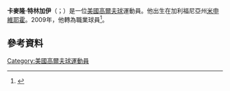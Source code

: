 {{expand|time=2015-11-22T03:05:54+00:00}}
'''卡麥隆·特林加伊'''（{{lang-en|Cameron Tringale}}；{{bd|1987年|8月24日}}）是一位[[美國|美國]][[高爾夫球|高爾夫球]]運動員。他出生在加利福尼亞州[[米申維耶霍_(加利福尼亞州)|米申維耶霍]]。2009年，他轉為職業球員<ref name="qschool">{{cite news | date = December 7, 2009 | url = http://sports.espn.go.com/espn/wire?section=golfonline&id=4722647 | title = Merritt Wins Q-School, Off to PGA Tour | work = [[ESPN|ESPN]] | agency = Associated Press | accessdate = 2010-02-06 | archive-date = 2012-11-04 | archive-url = https://web.archive.org/web/20121104071034/http://sports.espn.go.com/espn/wire?section=golfonline&id=4722647 | dead-url = no }}</ref>。
==參考資料==
{{Reflist}}
[[Category:美國高爾夫球運動員|Category:美國高爾夫球運動員]]